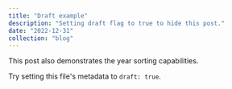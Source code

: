 ```yaml
---
title: "Draft example"
description: "Setting draft flag to true to hide this post."
date: "2022-12-31"
collection: "blog"
---
```


This post also demonstrates the year sorting capabilities.

Try setting this file's metadata to `draft: true`.
